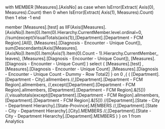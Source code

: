 
with
MEMBER [Measures].[AxisNo] as
 case
    when  IsError(Extract( Axis(0), Measures).Count) then 0
    when  IsError(Extract( Axis(1), Measures).Count) then 1
    else -1
end

member [Measures].[test] as
IIF(Axis([Measures].[AxisNo]).Item(0).Item(0).Hierarchy.CurrentMember.level.ordinal=0,
	//sum(except(VisualTotals(axis(1)),[Department].[Department - FCM Region].[All]), [Measures].[Diagnosis - Encounter - Unique Count]),
	sum(Descendants(Axis([Measures].[AxisNo]).Item(0).Item(Axis(1).Item(0).Count - 1).Hierarchy.CurrentMember,, leaves), [Measures].[Diagnosis - Encounter - Unique Count]),
	[Measures].[Diagnosis - Encounter - Unique Count]
)
select
{
[Measures].[test]
,[Measures].[Diagnosis - Encounter - Unique Count]
,[Measures].[Diagnosis - Encounter - Unique Count - Dummy - Row Total2]
} on 0
,{
(
[Department].[Department - City].allmembers
//,[Department].[Department - FCM Region].allmembers,
//,except([Department].[Department - FCM Region].allmembers, [Department].[Department - FCM Region].&[5]))
//,visualtotals(except([Department].[Department - FCM Region].allmembers, [Department].[Department - FCM Region].&[5]))
//[Department].[State - City - Department Hierarchy].[State-Province].MEMBERS
//,[Department].[State - City - Department Hierarchy].[City].MEMBERS
//,[Department].[State - City - Department Hierarchy].[Department].MEMBERS
)
} on 1
from
	Analytics
